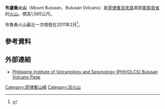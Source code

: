 {{Infobox Mountain
 | 名稱 = 布盧桑火山
 | 照片 = Mt-Bulusan.jpg
 | 照片說明 = 2007年的噴發
 | 海拔 = 1,565[[公尺|公尺]]
 | 位置 = [[菲律賓|菲律賓]][[索索貢省|索索貢省]]
 | 山脈 = 
 | 座標 = {{coord|12|46|12|N|124|3|0|E|type:mountain|display=inline,title}}
 | 類別 = [[複式火山|複式火山]]
 | 年齡 =
 | 最近噴發 = 2011年
| pushpin_map = Philippines
| pushpin_map_caption = 布盧桑火山的位置
| latd=12 | latm = 46 | lats = 12 |latNS=N
| longd=124 | longm= 03 | longs= 00 |longEW=E
}}

'''布盧桑火山'''（Mount Bulusan、Bulusan Volcano）是[[菲律賓|菲律賓]][[呂宋島|呂宋島]]南部[[索索貢省|索索貢省]]的[[火山|火山]]。標高1,565公尺。

布魯桑火山最近一次噴發在2011年2月<ref>{{cite web| language =zh-tw| publisher =自由電子報| title =菲布盧桑火山今噴發　能見度近乎零| url =http://iservice.libertytimes.com.tw/liveNews/news.php?no=465394&type=%E5%9C%8B%E9%9A%9B| date =2011-02-21| accessdate =}}{{dead link|date=2018年2月 |bot=InternetArchiveBot |fix-attempted=yes }}</ref>。

==參考資料==
{{reflist}}

==外部連結==
* [https://web.archive.org/web/20080912030551/http://volcano.phivolcs.dost.gov.ph/update_VMEPD/Volcano/VolcanoList/bulusan.htm Philippine Institute of Volcanology and Seismology (PHIVOLCS) Bulusan Volcano Page]

[[Category:菲律賓山峰|Category:菲律賓山峰]]
[[Category:活火山|Category:活火山]]
